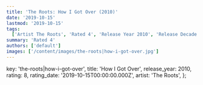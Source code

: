 ```yaml
---
title: 'The Roots: How I Got Over (2010)'
date: '2019-10-15'
lastmod: '2019-10-15'
tags:
  ['Artist The Roots', 'Rated 4', 'Release Year 2010', 'Release Decade 2010']
summary: 'Rated 4'
authors: ['default']
images: ['/content/images/the-roots|how-i-got-over.jpg']
---
```


  key: 'the-roots|how-i-got-over',
  title: 'How I Got Over',
  release_year: 2010,
  rating: 8,
  rating_date: '2019-10-15T00:00:00.000Z',
  artist: 'The Roots',
};

<MusicRating data={data} />
